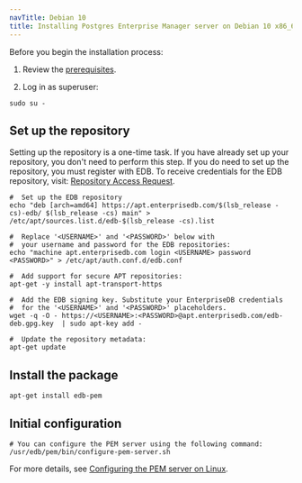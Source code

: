 ```yaml
---
navTitle: Debian 10
title: Installing Postgres Enterprise Manager server on Debian 10 x86_64
---
```


Before you begin the installation process:

1. Review the [prerequisites](/pem/latest/installing_pem_server/installing_on_linux/prerequisites/).

2. Log in as superuser:

```shell
sudo su -
```

## Set up the repository

Setting up the repository is a one-time task. If you have already set up your repository, you don't need to perform this step. If you do need to set up the repository, you must register with EDB. To receive credentials for the EDB repository, visit: [Repository Access Request](https://www.enterprisedb.com/repository-access-request).

```shell
#  Set up the EDB repository
echo "deb [arch=amd64] https://apt.enterprisedb.com/$(lsb_release -cs)-edb/ $(lsb_release -cs) main" > /etc/apt/sources.list.d/edb-$(lsb_release -cs).list

#  Replace '<USERNAME>' and '<PASSWORD>' below with
#  your username and password for the EDB repositories:
echo "machine apt.enterprisedb.com login <USERNAME> password <PASSWORD>" > /etc/apt/auth.conf.d/edb.conf

#  Add support for secure APT repositories:
apt-get -y install apt-transport-https

#  Add the EDB signing key. Substitute your EnterpriseDB credentials
#  for the '<USERNAME>' and '<PASSWORD>' placeholders.
wget -q -O - https://<USERNAME>:<PASSWORD>@apt.enterprisedb.com/edb-deb.gpg.key  | sudo apt-key add -

#  Update the repository metadata:
apt-get update
```

## Install the package

```shell
apt-get install edb-pem
```

## Initial configuration

```shell
# You can configure the PEM server using the following command:
/usr/edb/pem/bin/configure-pem-server.sh
```

For more details, see [Configuring the PEM server on Linux](/pem/latest/installing_pem_server/installing_on_linux/configuring_the_pem_server_on_linux/).
